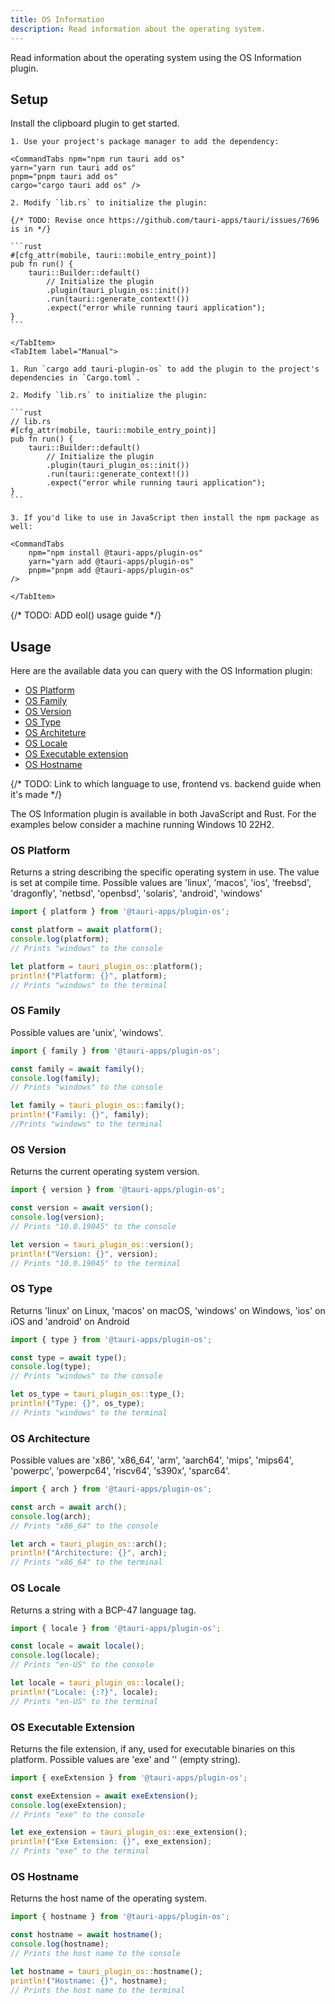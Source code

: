 ```yaml
---
title: OS Information
description: Read information about the operating system.
---
```



<PluginLinks plugin="os" />

Read information about the operating system using the OS Information plugin.

## Setup

Install the clipboard plugin to get started.

<Tabs>
    <TabItem label="Automatic">

    1. Use your project's package manager to add the dependency:

    <CommandTabs npm="npm run tauri add os"
    yarn="yarn run tauri add os"
    pnpm="pnpm tauri add os"
    cargo="cargo tauri add os" />

    2. Modify `lib.rs` to initialize the plugin:

    {/* TODO: Revise once https://github.com/tauri-apps/tauri/issues/7696 is in */}

    ```rust
    #[cfg_attr(mobile, tauri::mobile_entry_point)]
    pub fn run() {
        tauri::Builder::default()
            // Initialize the plugin
            .plugin(tauri_plugin_os::init())
            .run(tauri::generate_context!())
            .expect("error while running tauri application");
    }
    ```

    </TabItem>
    <TabItem label="Manual">

    1. Run `cargo add tauri-plugin-os` to add the plugin to the project's dependencies in `Cargo.toml`.

    2. Modify `lib.rs` to initialize the plugin:

    ```rust
    // lib.rs
    #[cfg_attr(mobile, tauri::mobile_entry_point)]
    pub fn run() {
        tauri::Builder::default()
            // Initialize the plugin
            .plugin(tauri_plugin_os::init())
            .run(tauri::generate_context!())
            .expect("error while running tauri application");
    }
    ```

    3. If you'd like to use in JavaScript then install the npm package as well:

    <CommandTabs
        npm="npm install @tauri-apps/plugin-os"
        yarn="yarn add @tauri-apps/plugin-os"
        pnpm="pnpm add @tauri-apps/plugin-os"
    />

    </TabItem>

</Tabs>

{/* TODO: ADD eol() usage guide */}

## Usage

Here are the available data you can query with the OS Information plugin:

- [OS Platform](#os-platform)
- [OS Family](#os-family)
- [OS Version](#os-version)
- [OS Type](#os-type)
- [OS Architeture](#os-architeture)
- [OS Locale](#os-locale)
- [OS Executable extension](#os-executable)
- [OS Hostname](#os-hostname)

{/* TODO: Link to which language to use, frontend vs. backend guide when it's made */}

The OS Information plugin is available in both JavaScript and Rust. For the examples below consider a machine running Windows 10 22H2.

### OS Platform

Returns a string describing the specific operating system in use. The value is set at compile time. Possible values are 'linux', 'macos', 'ios', 'freebsd', 'dragonfly', 'netbsd', 'openbsd', 'solaris', 'android', 'windows'

<Tabs>
<TabItem label="JavaScript">

```js
import { platform } from '@tauri-apps/plugin-os';

const platform = await platform();
console.log(platform);
// Prints "windows" to the console
```

</TabItem>
<TabItem label="Rust">

```rust
let platform = tauri_plugin_os::platform();
println!("Platform: {}", platform);
// Prints "windows" to the terminal
```

</TabItem>
</Tabs>

### OS Family

Possible values are 'unix', 'windows'.

<Tabs>
<TabItem label="JavaScript">

```js
import { family } from '@tauri-apps/plugin-os';

const family = await family();
console.log(family);
// Prints "windows" to the console
```

</TabItem>
<TabItem label="Rust">

```rust
let family = tauri_plugin_os::family();
println!("Family: {}", family);
//Prints "windows" to the terminal
```

</TabItem>
</Tabs>

### OS Version

Returns the current operating system version.

<Tabs>
<TabItem label="JavaScript">

```js
import { version } from '@tauri-apps/plugin-os';

const version = await version();
console.log(version);
// Prints "10.0.19045" to the console
```

</TabItem>
<TabItem label="Rust">

```rust
let version = tauri_plugin_os::version();
println!("Version: {}", version);
// Prints "10.0.19045" to the terminal

```

</TabItem>
</Tabs>

### OS Type

Returns 'linux' on Linux, 'macos' on macOS, 'windows' on Windows, 'ios' on iOS and 'android' on Android

<Tabs>
<TabItem label="JavaScript">

```js
import { type } from '@tauri-apps/plugin-os';

const type = await type();
console.log(type);
// Prints "windows" to the console
```

</TabItem>
<TabItem label="Rust">

```rust
let os_type = tauri_plugin_os::type_();
println!("Type: {}", os_type);
// Prints "windows" to the terminal

```

</TabItem>
</Tabs>

### OS Architecture

Possible values are 'x86', 'x86_64', 'arm', 'aarch64', 'mips', 'mips64', 'powerpc', 'powerpc64', 'riscv64', 's390x', 'sparc64'.

<Tabs>
<TabItem label="JavaScript">

```js
import { arch } from '@tauri-apps/plugin-os';

const arch = await arch();
console.log(arch);
// Prints "x86_64" to the console
```

</TabItem>
<TabItem label="Rust">

```rust
let arch = tauri_plugin_os::arch();
println!("Architecture: {}", arch);
// Prints "x86_64" to the terminal

```

</TabItem>
</Tabs>

### OS Locale

Returns a string with a BCP-47 language tag.

<Tabs>
<TabItem label="JavaScript">

```js
import { locale } from '@tauri-apps/plugin-os';

const locale = await locale();
console.log(locale);
// Prints "en-US" to the console
```

</TabItem>
<TabItem label="Rust">

```rust
let locale = tauri_plugin_os::locale();
println!("Locale: {:?}", locale);
// Prints "en-US" to the terminal

```

</TabItem>
</Tabs>

### OS Executable Extension

Returns the file extension, if any, used for executable binaries on this platform. Possible values are 'exe' and '' (empty string).

<Tabs>
<TabItem label="JavaScript">

```js
import { exeExtension } from '@tauri-apps/plugin-os';

const exeExtension = await exeExtension();
console.log(exeExtension);
// Prints "exe" to the console
```

</TabItem>
<TabItem label="Rust">

```rust
let exe_extension = tauri_plugin_os::exe_extension();
println!("Exe Extension: {}", exe_extension);
// Prints "exe" to the terminal

```

</TabItem>
</Tabs>

### OS Hostname

Returns the host name of the operating system.

<Tabs>
<TabItem label="JavaScript">

```js
import { hostname } from '@tauri-apps/plugin-os';

const hostname = await hostname();
console.log(hostname);
// Prints the host name to the console
```

</TabItem>
<TabItem label="Rust">

```rust
let hostname = tauri_plugin_os::hostname();
println!("Hostname: {}", hostname);
// Prints the host name to the terminal

```

</TabItem>
</Tabs>
